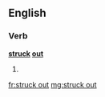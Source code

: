 ==English==

===Verb===
'''[[struck]] [[out]]'''

# {{past of|[[strike out]]}}

[[fr:struck out]]
[[mg:struck out]]